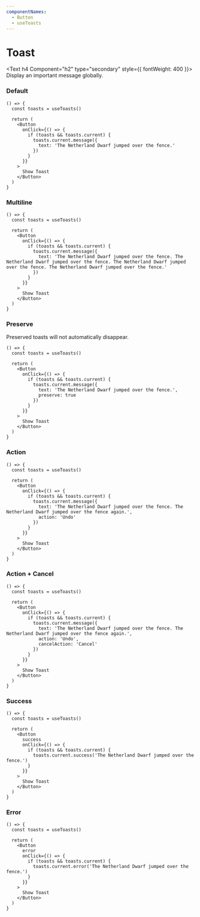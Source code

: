 ```yaml
---
componentNames:
  - Button
  - useToasts
---
```


# Toast

<Text h4 Component="h2" type="secondary" style={{ fontWeight: 400 }}>
  Display an important message globally.
</Text>

<Spacer y={2} />

### Default

```
() => {
  const toasts = useToasts()

  return (
    <Button
      onClick={() => {
        if (toasts && toasts.current) {
          toasts.current.message({
            text: 'The Netherland Dwarf jumped over the fence.'
          })
        }
      }}
    >
      Show Toast
    </Button>
  )
}
```

<Spacer y={2} />

### Multiline

```
() => {
  const toasts = useToasts()

  return (
    <Button
      onClick={() => {
        if (toasts && toasts.current) {
          toasts.current.message({
            text: 'The Netherland Dwarf jumped over the fence. The Netherland Dwarf jumped over the fence. The Netherland Dwarf jumped over the fence. The Netherland Dwarf jumped over the fence.'
          })
        }
      }}
    >
      Show Toast
    </Button>
  )
}
```

<Spacer y={2} />

### Preserve

Preserved toasts will not automatically disappear.

```
() => {
  const toasts = useToasts()

  return (
    <Button
      onClick={() => {
        if (toasts && toasts.current) {
          toasts.current.message({
            text: 'The Netherland Dwarf jumped over the fence.',
            preserve: true
          })
        }
      }}
    >
      Show Toast
    </Button>
  )
}
```

<Spacer y={2} />

### Action

```
() => {
  const toasts = useToasts()

  return (
    <Button
      onClick={() => {
        if (toasts && toasts.current) {
          toasts.current.message({
            text: 'The Netherland Dwarf jumped over the fence. The Netherland Dwarf jumped over the fence again.',
            action: 'Undo'
          })
        }
      }}
    >
      Show Toast
    </Button>
  )
}
```

<Spacer y={2} />

### Action + Cancel

```
() => {
  const toasts = useToasts()

  return (
    <Button
      onClick={() => {
        if (toasts && toasts.current) {
          toasts.current.message({
            text: 'The Netherland Dwarf jumped over the fence. The Netherland Dwarf jumped over the fence again.',
            action: 'Undo',
            cancelAction: 'Cancel'
          })
        }
      }}
    >
      Show Toast
    </Button>
  )
}
```

<Spacer y={2} />

### Success

```
() => {
  const toasts = useToasts()

  return (
    <Button
      success
      onClick={() => {
        if (toasts && toasts.current) {
          toasts.current.success('The Netherland Dwarf jumped over the fence.')
        }
      }}
    >
      Show Toast
    </Button>
  )
}
```

<Spacer y={2} />

### Error

```
() => {
  const toasts = useToasts()

  return (
    <Button
      error
      onClick={() => {
        if (toasts && toasts.current) {
          toasts.current.error('The Netherland Dwarf jumped over the fence.')
        }
      }}
    >
      Show Toast
    </Button>
  )
}
```

<Spacer y={2} />
